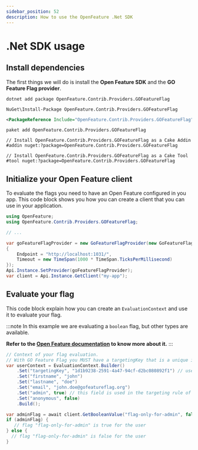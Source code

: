 ```yaml
---
sidebar_position: 52
description: How to use the OpenFeature .Net SDK
---
```




# .Net SDK usage

## Install dependencies

The first things we will do is install the **Open Feature SDK** and the **GO Feature Flag provider**.

<Tabs groupId="code">
  <TabItem value="netcli" label=".NET CLI">

```shell
dotnet add package OpenFeature.Contrib.Providers.GOFeatureFlag
```

  </TabItem>
  <TabItem value="pm" label="Package Manager">

```shell
NuGet\Install-Package OpenFeature.Contrib.Providers.GOFeatureFlag
```

  </TabItem>
  <TabItem value="pr" label="Package Reference">

```xml
<PackageReference Include="OpenFeature.Contrib.Providers.GOFeatureFlag" />
```

  </TabItem>
  <TabItem value="pc" label="Packet cli">

```shell
paket add OpenFeature.Contrib.Providers.GOFeatureFlag
```

  </TabItem>
  <TabItem value="cake" label="Cake">

```shell
// Install OpenFeature.Contrib.Providers.GOFeatureFlag as a Cake Addin
#addin nuget:?package=OpenFeature.Contrib.Providers.GOFeatureFlag

// Install OpenFeature.Contrib.Providers.GOFeatureFlag as a Cake Tool
#tool nuget:?package=OpenFeature.Contrib.Providers.GOFeatureFlag
```

  </TabItem>

</Tabs>

## Initialize your Open Feature client

To evaluate the flags you need to have an Open Feature configured in you app.
This code block shows you how you can create a client that you can use in your application.

<Tabs groupId="code">
  <TabItem value="csharp" label="C#">

```csharp
using OpenFeature;
using OpenFeature.Contrib.Providers.GOFeatureFlag;

// ...

var goFeatureFlagProvider = new GoFeatureFlagProvider(new GoFeatureFlagProviderOptions
{
    Endpoint = "http://localhost:1031/",
    Timeout = new TimeSpan(1000 * TimeSpan.TicksPerMillisecond)
});
Api.Instance.SetProvider(goFeatureFlagProvider);
var client = Api.Instance.GetClient("my-app");
```

  </TabItem>
</Tabs>

## Evaluate your flag

This code block explain how you can create an `EvaluationContext` and use it to evaluate your flag.

:::note
In this example we are evaluating a `boolean` flag, but other types are available.

**Refer to the [Open Feature documentation](https://docs.openfeature.dev/docs/reference/concepts/evaluation-api#basic-evaluation) to know more about it.**
:::

<Tabs groupId="code">
  <TabItem value="csharp" label="C#">

```csharp
// Context of your flag evaluation.
// With GO Feature Flag you MUST have a targetingKey that is a unique identifier of the user.
var userContext = EvaluationContext.Builder()
    .Set("targetingKey", "1d1b9238-2591-4a47-94cf-d2bc080892f1") // user unique identifier (mandatory)
    .Set("firstname", "john")
    .Set("lastname", "doe")
    .Set("email", "john.doe@gofeatureflag.org")
    .Set("admin", true) // this field is used in the targeting rule of the flag "flag-only-for-admin"
    .Set("anonymous", false)
    .Build();

var adminFlag = await client.GetBooleanValue("flag-only-for-admin", false, userContext);
if (adminFlag) {
   // flag "flag-only-for-admin" is true for the user
} else {
  // flag "flag-only-for-admin" is false for the user
}
```

  </TabItem>
</Tabs>
